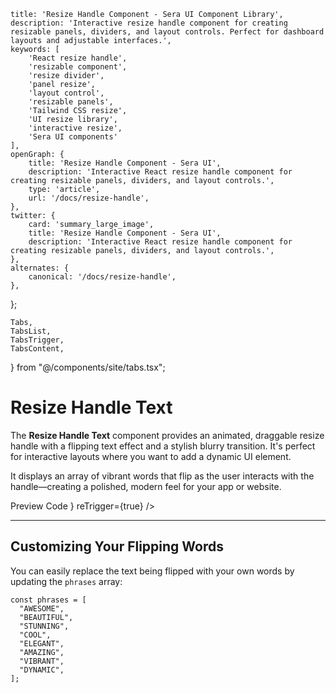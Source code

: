     title: 'Resize Handle Component - Sera UI Component Library',
    description: 'Interactive resize handle component for creating resizable panels, dividers, and layout controls. Perfect for dashboard layouts and adjustable interfaces.',
    keywords: [
        'React resize handle',
        'resizable component',
        'resize divider',
        'panel resize',
        'layout control',
        'resizable panels',
        'Tailwind CSS resize',
        'UI resize library',
        'interactive resize',
        'Sera UI components'
    ],
    openGraph: {
        title: 'Resize Handle Component - Sera UI',
        description: 'Interactive React resize handle component for creating resizable panels, dividers, and layout controls.',
        type: 'article',
        url: '/docs/resize-handle',
    },
    twitter: {
        card: 'summary_large_image',
        title: 'Resize Handle Component - Sera UI',
        description: 'Interactive React resize handle component for creating resizable panels, dividers, and layout controls.',
    },
    alternates: {
        canonical: '/docs/resize-handle',
    },
};

    Tabs,
    TabsList,
    TabsTrigger,
    TabsContent,
} from "@/components/site/tabs.tsx";



# Resize Handle Text <AI dir="left"/>

The **Resize Handle Text** component provides an animated, draggable resize handle with a flipping text effect and a stylish blurry transition. It's perfect for interactive layouts where you want to add a dynamic UI element.

It displays an array of vibrant words that flip as the user interacts with the handle—creating a polished, modern feel for your app or website.

<Tabs defaultValue="preview" className="mt-4">
  <TabsList>
    <TabsTrigger value="preview">Preview</TabsTrigger>
    <TabsTrigger value="code">Code</TabsTrigger>
  </TabsList>
  <TabsContent value="preview">
    <ComponentRenderer component={<ResizeHandle />} reTrigger={true} />
  </TabsContent>
  <TabsContent value="code">
    <CodeBlock filePath="src/app/docs/resize-handle/resize-handle.tsx" />
  </TabsContent>
</Tabs>

---

## Customizing Your Flipping Words

You can easily replace the text being flipped with your own words by updating the `phrases` array:

```tsx
const phrases = [
  "AWESOME",
  "BEAUTIFUL",
  "STUNNING",
  "COOL",
  "ELEGANT",
  "AMAZING",
  "VIBRANT",
  "DYNAMIC",
];
